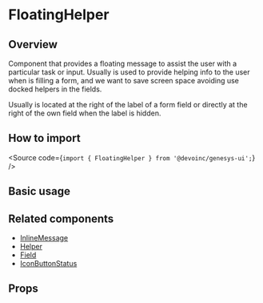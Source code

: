 

<Meta of={Stories} />

# FloatingHelper

## Overview

Component that provides a floating message to assist the user with a particular
task or input.
Usually is used to provide helping info to the user when is filling a form, and
we want to save screen space avoiding use docked helpers in the fields.

Usually is located at the right of the label of a form field or directly at the
right of the own field when the label is hidden.

## How to import

<Source code={`import { FloatingHelper } from '@devoinc/genesys-ui';`} />

## Basic usage

<Canvas of={Stories.Base} />

## Related components

- [InlineMessage](?path=/docs/components-core-feedback-inlinemessage--docs)
- [Helper](?path=/docs/components-core-feedback-helper--docs)
- [Field](?path=/docs/components-core-form-field--docs)
- [IconButtonStatus](?path=/docs/components-core-button-iconbuttonstatus--docs)

## Props

<ArgTypes of={Stories} />

